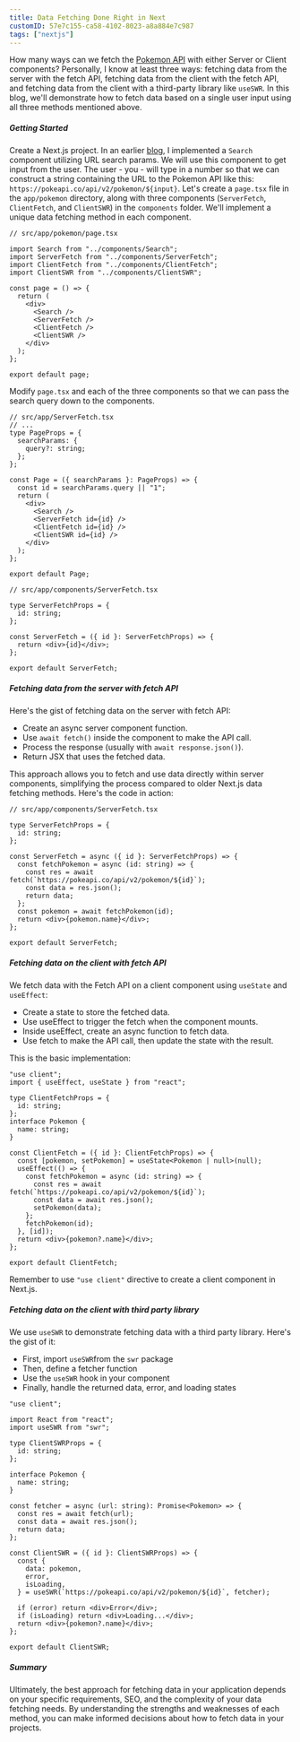 ```yaml
---
title: Data Fetching Done Right in Next
customID: 57e7c155-ca58-4102-8023-a8a884e7c987
tags: ["nextjs"]
---
```


How many ways can we fetch the [Pokemon API](https://pokeapi.co/) with either Server or Client components? Personally, I know at least three ways: fetching data from the server with the fetch API, fetching data from the client with the fetch API, and fetching data from the client with a third-party library like `useSWR`. In this blog, we'll demonstrate how to fetch data based on a single user input using all three methods mentioned above.

##### Getting Started

Create a Next.js project. In an earlier [blog](https://www.sonoverthinks.com/blog/implementing_search_with_url_search_params), I implemented a `Search` component utilizing URL search params. We will use this component to get input from the user. The user - you - will type in a number so that we can construct a string containing the URL to the Pokemon API like this: `https://pokeapi.co/api/v2/pokemon/${input}`. Let's create a `page.tsx` file in the `app/pokemon` directory, along with three components (`ServerFetch`, `ClientFetch`, and `ClientSWR`) in the `components` folder. We'll implement a unique data fetching method in each component.

```tsx
// src/app/pokemon/page.tsx

import Search from "../components/Search";
import ServerFetch from "../components/ServerFetch";
import ClientFetch from "../components/ClientFetch";
import ClientSWR from "../components/ClientSWR";

const page = () => {
  return (
    <div>
      <Search />
      <ServerFetch />
      <ClientFetch />
      <ClientSWR />
    </div>
  );
};

export default page;
```

Modify `page.tsx` and each of the three components so that we can pass the search query down to the components.

```tsx
// src/app/ServerFetch.tsx
// ...
type PageProps = {
  searchParams: {
    query?: string;
  };
};

const Page = ({ searchParams }: PageProps) => {
  const id = searchParams.query || "1";
  return (
    <div>
      <Search />
      <ServerFetch id={id} />
      <ClientFetch id={id} />
      <ClientSWR id={id} />
    </div>
  );
};

export default Page;
```

```tsx
// src/app/components/ServerFetch.tsx

type ServerFetchProps = {
  id: string;
};

const ServerFetch = ({ id }: ServerFetchProps) => {
  return <div>{id}</div>;
};

export default ServerFetch;
```

##### Fetching data from the server with fetch API

Here's the gist of fetching data on the server with fetch API:

- Create an async server component function.
- Use `await fetch()` inside the component to make the API call.
- Process the response (usually with `await response.json()`).
- Return JSX that uses the fetched data.

This approach allows you to fetch and use data directly within server components, simplifying the process compared to older Next.js data fetching methods. Here's the code in action:

```tsx
// src/app/components/ServerFetch.tsx

type ServerFetchProps = {
  id: string;
};

const ServerFetch = async ({ id }: ServerFetchProps) => {
  const fetchPokemon = async (id: string) => {
    const res = await fetch(`https://pokeapi.co/api/v2/pokemon/${id}`);
    const data = res.json();
    return data;
  };
  const pokemon = await fetchPokemon(id);
  return <div>{pokemon.name}</div>;
};

export default ServerFetch;
```

##### Fetching data on the client with fetch API

We fetch data with the Fetch API on a client component using `useState` and `useEffect`:

- Create a state to store the fetched data.
- Use useEffect to trigger the fetch when the component mounts.
- Inside useEffect, create an async function to fetch data.
- Use fetch to make the API call, then update the state with the result.

This is the basic implementation:

```tsx
"use client";
import { useEffect, useState } from "react";

type ClientFetchProps = {
  id: string;
};
interface Pokemon {
  name: string;
}

const ClientFetch = ({ id }: ClientFetchProps) => {
  const [pokemon, setPokemon] = useState<Pokemon | null>(null);
  useEffect(() => {
    const fetchPokemon = async (id: string) => {
      const res = await fetch(`https://pokeapi.co/api/v2/pokemon/${id}`);
      const data = await res.json();
      setPokemon(data);
    };
    fetchPokemon(id);
  }, [id]);
  return <div>{pokemon?.name}</div>;
};

export default ClientFetch;
```

Remember to use `"use client"` directive to create a client component in Next.js.

##### Fetching data on the client with third party library

We use `useSWR` to demonstrate fetching data with a third party library. Here's the gist of it:

- First, import `useSWR`from the `swr` package
- Then, define a fetcher function
- Use the `useSWR` hook in your component
- Finally, handle the returned data, error, and loading states

```tsx
"use client";

import React from "react";
import useSWR from "swr";

type ClientSWRProps = {
  id: string;
};

interface Pokemon {
  name: string;
}

const fetcher = async (url: string): Promise<Pokemon> => {
  const res = await fetch(url);
  const data = await res.json();
  return data;
};

const ClientSWR = ({ id }: ClientSWRProps) => {
  const {
    data: pokemon,
    error,
    isLoading,
  } = useSWR(`https://pokeapi.co/api/v2/pokemon/${id}`, fetcher);

  if (error) return <div>Error</div>;
  if (isLoading) return <div>Loading...</div>;
  return <div>{pokemon?.name}</div>;
};

export default ClientSWR;
```

##### Summary

Ultimately, the best approach for fetching data in your application depends on your specific requirements, SEO, and the complexity of your data fetching needs. By understanding the strengths and weaknesses of each method, you can make informed decisions about how to fetch data in your projects.
